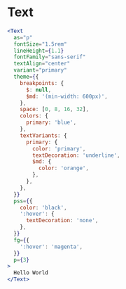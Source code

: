 # Text

```jsx live
<Text
  as="p"
  fontSize="1.5rem"
  lineHeight={1.1}
  fontFamily="sans-serif"
  textAlign="center"
  variant="primary"
  theme={{
    breakpoints: {
      $: null,
      $md: '(min-width: 600px)',
    },
    space: [0, 8, 16, 32],
    colors: {
      primary: 'blue',
    },
    textVariants: {
      primary: {
        color: 'primary',
        textDecoration: 'underline',
        $md: {
          color: 'orange',
        },
      },
    },
  }}
  pss={{
    color: 'black',
    ':hover': {
      textDecoration: 'none',
    },
  }}
  fg={{
    ':hover': 'magenta',
  }}
  p={3}
>
  Hello World
</Text>
```
